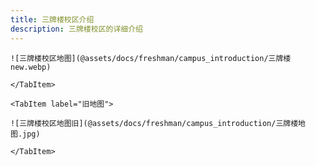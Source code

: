 ```yaml
---
title: 三牌楼校区介绍
description: 三牌楼校区的详细介绍
---
```



<Tabs>
    <TabItem label="新地图">

    ![三牌楼校区地图](@assets/docs/freshman/campus_introduction/三牌楼new.webp)

    </TabItem>

    <TabItem label="旧地图">

    ![三牌楼校区地图旧](@assets/docs/freshman/campus_introduction/三牌楼地图.jpg)

    </TabItem>
  


</Tabs>



<ImageComponent />